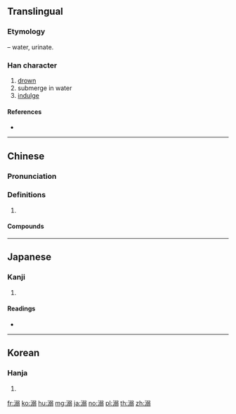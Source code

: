 {{also|尿}}
==Translingual==

===Etymology===
{{Han compound|水|alt1=氵|t1=water|弱|ls=psc|c1=s|c2=p}} – water, urinate.

===Han character===
{{Han char|rn=85|rad=水|as=10|sn=13|four=37127|canj=ENMM}}

# [[drown]]
# submerge in water
# [[indulge]]

====References====
* {{Han ref|kx=0641.110|dkj=17990|dj=1048.170|hdz=31710.070|uh=6EBA|ud=28346|bh=B7C4|bd=47044}}

----

==Chinese==
{{zh-forms|alt=氼}}

===Pronunciation===
{{zh-pron
|m=nì
|c=nik6,nik1
|mc=y
|oc=y
|cat=
}}

===Definitions===
{{zh-hanzi}}

# {{rfdef|zh}}

====Compounds====
{{zh-der|人溺己溺|便溺|大水沖溺|己飢己溺|惑溺|扶危拯溺|拯危扶溺|拯溺|拯溺扶危|拯溺救焚|拯溺濟危|授手援溺|援溺振渴|撒溺|救焚拯溺|桀溺|沉溺|沒溺|沮溺|溲溺|溺信|溺器|溺志|溺愛|溺斃|溺死|溺水|溺窩子|溺職|溺谷|溺途|焚溺|耽溺|見溺不救|貓溺|道在屎溺|鍾溺|阿金溺銀|陷溺}}

----

==Japanese==

===Kanji===
{{ja-kanji|grade=|rs=水10}}

# {{defn|lang=ja|sort=水10}}

====Readings====
* {{ja-readings|on=[[でき]] (deki), [[じょう]] (jō), [[にょう]] (nyō)|kun=[[おぼれる]] (oboreru), [[いばり]] (ibari)}}

----

==Korean==

===Hanja===
{{ko-hanja|hangeul=닉>익, 뇨>요|eumhun=|rv=nik>ik, nyo>yo|mr=nik>ik, nyo>yo|y=nik>ik, nyo>yo}}

# {{defn|lang=ko|sort=水10}}

[[fr:溺]]
[[ko:溺]]
[[hu:溺]]
[[mg:溺]]
[[ja:溺]]
[[no:溺]]
[[pl:溺]]
[[th:溺]]
[[zh:溺]]